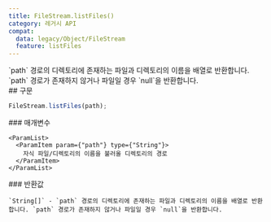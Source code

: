 ```yaml
---
title: FileStream.listFiles()
category: 레거시 API
compat:
  data: legacy/Object/FileStream
  feature: listFiles
---
```


<Section>
  `path` 경로의 디렉토리에 존재하는 파일과 디렉토리의 이름을 배열로 반환합니다. `path` 경로가 존재하지 않거나 파일일 경우 `null`을 반환합니다.
</Section>
<Section>
  ## 구문

  ~~~js
  FileStream.listFiles(path);
  ~~~

  <Section>
    ### 매개변수

    <ParamList>
      <ParamItem param={"path"} type={"String"}>
        자식 파일/디렉토리의 이름을 불러올 디렉토리의 경로
      </ParamItem>
    </ParamList>
  </Section>
  <Section>
    ### 반환값

    `String[]` - `path` 경로의 디렉토리에 존재하는 파일과 디렉토리의 이름을 배열로 반환합니다. `path` 경로가 존재하지 않거나 파일일 경우 `null`을 반환합니다.
  </Section>
</Section>